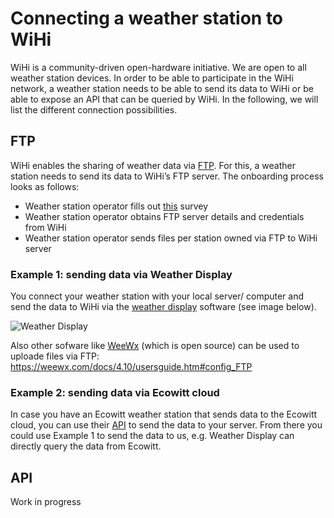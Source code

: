 # Connecting a weather station to WiHi

WiHi is a community-driven open-hardware initiative.
We are open to all weather station devices.
In order to be able to participate in the WiHi network, a weather station needs to be able to send its data to WiHi or be able to expose an API that can be queried by WiHi. 
In the following, we will list the different connection possibilities.  

## FTP

WiHi enables the sharing of weather data via [FTP](https://en.wikipedia.org/wiki/File_Transfer_Protocol). For this, a weather station needs to send its data to WiHi’s FTP server.
The onboarding process looks as follows:

- Weather station operator fills out [this](https://docs.google.com/forms/d/1VXQkadfNevLZrmhRV2XvjeH886yNzkhXj13whJOhk3U) survey
- Weather station operator obtains FTP server details and credentials from WiHi
- Weather station operator sends files per station owned via FTP to WiHi server

### Example 1: sending data via Weather Display 

You connect your weather station with your local server/ computer and send the data to WiHi via the [weather display](https://www.weather-display.com/) software (see image below).

![Weather Display](./../img/weather_display_modified.png)

 
Also other sofware like [WeeWx](https://weewx.com/) (which is open source) can be used to uploade files via FTP: https://weewx.com/docs/4.10/usersguide.htm#config_FTP 

### Example 2: sending data via Ecowitt cloud 
In case you have an Ecowitt weather station that sends data to the Ecowitt cloud, you can use their [API]( https://doc.ecowitt.net/web/#/apiv3en?page_id=17) to send the data to your server. From there you could 
use Example 1 to send the data to us, e.g. Weather Display can directly query the data from Ecowitt.


## API

Work in progress



